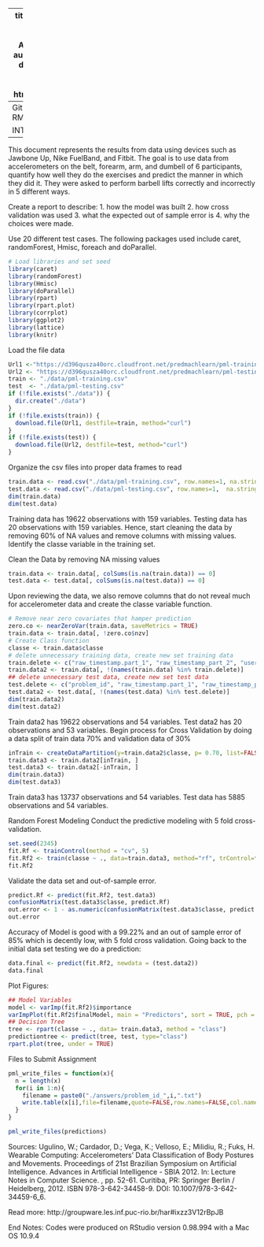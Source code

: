 
---
title: "Practical Machine Learning Assignment"
author: "m123"
date: "March 21, 2015"
output: html_document
---
Github repo with RMarkdown: 

INTRODUCTION:
------------
This document represents the results from data using devices such as Jawbone Up, Nike FuelBand, and Fitbit. The goal is to use data from accelerometers on the belt, forearm, arm, and dumbell of 6 participants, quantify how well they do the exercises and predict the manner in which they did it. They were asked to perform barbell lifts correctly and incorrectly in 5 different ways. 

Create a report to describe: 
1. how the model was built
2. how cross validation was used
3. what the expected out of sample error is 
4. why the choices were made. 

Use 20 different test cases.
The following packages used include caret, randomForest, Hmisc, foreach and doParallel.
```r
# Load libraries and set seed
library(caret)
library(randomForest)
library(Hmisc)
library(doParallel)
library(rpart)
library(rpart.plot)
library(corrplot)
library(ggplot2)
library(lattice)
library(knitr)
```

Load the file data
```r
Url1 <-"https://d396qusza40orc.cloudfront.net/predmachlearn/pml-training.csv"
Url2 <- "https://d396qusza40orc.cloudfront.net/predmachlearn/pml-testing.csv"
train <- "./data/pml-training.csv"
test  <- "./data/pml-testing.csv"
if (!file.exists("./data")) {
  dir.create("./data")
}
if (!file.exists(train)) {
  download.file(Url1, destfile=train, method="curl")
}
if (!file.exists(test)) {
  download.file(Url2, destfile=test, method="curl")
}      
```

Organize the csv files into proper data frames to read
```r
train.data <- read.csv("./data/pml-training.csv", row.names=1, na.strings = " ")
test.data <- read.csv("./data/pml-testing.csv", row.names=1,  na.strings = "NA")
dim(train.data)
dim(test.data)
```
Training data has 19622 observations with 159 variables. Testing data has 20 observations with 159 variables. 
Hence, start cleaning the data by removing 60% of NA values and remove columns with missing values. Identify the classe variable in the training set.

Clean the Data by removing NA missing values
```r
train.data <- train.data[, colSums(is.na(train.data)) == 0]
test.data <- test.data[, colSums(is.na(test.data)) == 0]
```
Upon reviewing the data, we also remove columns that do not reveal much for accelerometer data and create the classe variable function.
```r
# Remove near zero covariates that hamper prediction
zero.co <- nearZeroVar(train.data, saveMetrics = TRUE)
train.data <- train.data[, !zero.co$nzv]
# Create Class function
classe <- train.data$classe
# delete unnecessary training data, create new set training data
train.delete <- c("raw_timestamp.part_1", "raw_timestamp_part_2", "user_name", "cvtd_timestamp", "new_window", "num_window")
train.data2 <- train.data[, !(names(train.data) %in% train.delete)]
## delete unnecessary test data, create new set test data
test.delete <- c("problem_id", "raw_timestamp.part_1", "raw_timestamp_part_2", "user_name", "cvtd_timestamp", "new_window", "num_window")
test.data2 <- test.data[, !(names(test.data) %in% test.delete)]
dim(train.data2)
dim(test.data2)
```
Train data2 has 19622 observations and 54 variables. Test data2 has 20 observations and 53 variables.
Begin process for Cross Validation by doing a data split of train data 70% and validation data of 30%
```r
inTrain <- createDataPartition(y=train.data2$classe, p= 0.70, list=FALSE)
train.data3 <- train.data2[inTrain, ]
test.data3 <- train.data2[-inTrain, ]
dim(train.data3)
dim(test.data3)
```
Train data3 has 13737 observations and 54 variables. Test data has 5885 observations and 54 variables.

Random Forest Modeling
Conduct the predictive modeling with 5 fold cross-validation.

```r
set.seed(2345)
fit.Rf <- trainControl(method = "cv", 5)
fit.Rf2 <- train(classe ~ ., data=train.data3, method="rf", trControl=fit.Rf, importance = TRUE, ntree=100)
fit.Rf2
```
Validate the data set and out-of-sample error.
```r
predict.Rf <- predict(fit.Rf2, test.data3)
confusionMatrix(test.data3$classe, predict.Rf)
out.error <- 1 - as.numeric(confusionMatrix(test.data3$classe, predict.Rf)$overall[1])
out.error
```
Accuracy of Model is good with a 99.22% and an out of sample error of 85% which is decently low, with 5 fold cross validation.
Going back to the initial data set testing we do a prediction:
```r
data.final <- predict(fit.Rf2, newdata = (test.data2))
data.final
```
Plot Figures:
```r
## Model Variables
model <- varImp(fit.Rf2)$importance
varImpPlot(fit.Rf2$finalModel, main = "Predictors", sort = TRUE, pch = 21, col = 1, cex =1)
## Decision Tree
tree <- rpart(classe ~ ., data= train.data3, method = "class")
predictiontree <- predict(tree, test, type="class")
rpart.plot(tree, under = TRUE)
```
Files to Submit Assignment
```r
pml_write_files = function(x){
  n = length(x)
  for(i in 1:n){
    filename = paste0("./answers/problem_id_",i,".txt")
    write.table(x[i],file=filename,quote=FALSE,row.names=FALSE,col.names=FALSE)
  }
}

pml_write_files(predictions)
```
Sources: 
Ugulino, W.; Cardador, D.; Vega, K.; Velloso, E.; Milidiu, R.; Fuks, H. Wearable Computing: Accelerometers' Data Classification of Body Postures and Movements. Proceedings of 21st Brazilian Symposium on Artificial Intelligence. Advances in Artificial Intelligence - SBIA 2012. In: Lecture Notes in Computer Science. , pp. 52-61. Curitiba, PR: Springer Berlin / Heidelberg, 2012. ISBN 978-3-642-34458-9. DOI: 10.1007/978-3-642-34459-6_6.

Read more: http://groupware.les.inf.puc-rio.br/har#ixzz3V12rBpJB

End Notes: Codes were produced on RStudio version 0.98.994 with a Mac OS 10.9.4 
